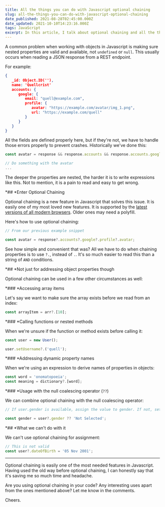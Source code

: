 ```yaml
---
title: All the things you can do with Javascript optional chaining
slug: all-the-things-you-can-do-with-javascript-optional-chaining
date_published: 2021-08-28T02:45:00.000Z
date_updated: 2021-10-10T14:23:16.000Z
tags: JavaScript
excerpt: In this article, I talk about optional chaining and all the things that we can do with it apart from reading nested object properties.
---
```


A common problem when working with objects in Javascript is making sure nested properties are valid and available, not `undefined` or `null`. This usually occurs when reading a JSON response from a REST endpoint.

For example:

```json
{
   _id: Object.ID(''),
   name: 'Quellcrist'
   accounts: {
      google: {
         email: "quell@example.com",
         profile: {
            avatar: "https://example.com/avatar/img_1.png",
            url: "https://example.com/quell"
         }
      }
   }
}
```

All the fields are defined properly here, but if they're not, we have to handle those errors properly to prevent crashes. Historically we've done this:

```js
const avatar = response && response.accounts && response.accounts.google && response.accounts.google.profile && response.accounts.profile.avatar

// Do something with the avatar
...
```

The deeper the properties are nested, the harder it is to write expressions like this. Not to mention, it is a pain to read and easy to get wrong.

*## *Enter Optional Chaining

Optional chaining is a new feature in Javascript that solves this issue. It is easily one of my most loved new features. It is supported by the [latest versions of all modern browsers](*https://www.caniuse.com/?search=optional%20chaining*). Older ones may need a polyfill.

Here's how to use optional chaining:

```js
// From our previous example snippet

const avatar = response?.accounts?.google?.profile?.avatar;
```

See how simple and convenient that was? All we have to do when chaining properties is to use `?.`, instead of `.`. It's so much easier to read this than a string of `AND` conditions.

*## *Not just for addressing object properties though

Optional chaining can be used in a few other circumstances as well:

*### *Accessing array items

Let's say we want to make sure the array exists before we read from an index:

```js
const arrayItem = arr?.[10];
```

*### *Calling functions or nested methods

When we're unsure if the function or method exists before calling it:

```js
const user = new User();

user.setUsername?.('quell');
```

*### *Addressing dynamic property names

When we're using an expression to derive names of properties in objects:

```js
const word = 'onomatopoeia';
const meaning = dictionary?.[word];
```

*### *Usage with the null coalescing operator (`??`)

We can combine optional chaining with the null coalescing operator:

```js
// If user.gender is available, assign the value to gender. If not, set it to 'Not Selected'

const gender = user?.gender ?? 'Not Selected';
```

*## *What we can't do with it

We can't use optional chaining for assignment:

```js
// This is not valid
const user?.dateOfBirth = '05 Nov 2001';
```

---

Optional chaining is easily one of the most needed features in Javascript. Having used the old way before optional chaining, I can honestly say that it's saving me so much time and headache.

Are you using optional chaining in your code? Any interesting uses apart from the ones mentioned above? Let me know in the comments.

Cheers.
